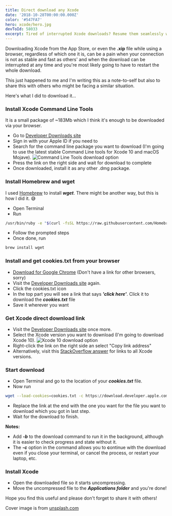 ```yaml
---
title: Direct download any Xcode
date: '2018-10-28T00:00:00.000Z'
color: '#547FA7'
hero: xcode/hero.jpg
devToId: 58033
excerpt: Tired of interrupted Xcode downloads? Resume them seamlessly with a quick trick
---
```


Downloading Xcode from the App Store, or even the **.xip** file while using a browser, regardless of which one it is, can be a pain when your connection is not as stable and fast as others' and when the download can be interrupted at any time and you're most likely going to have to restart the whole download.

This just happened to me and I'm writing this as a note-to-self but also to share this with others who might be facing a similar situation.

Here's what I did to download it…

### Install Xcode Command Line Tools

It is a small package of ~183Mb which I think it's enough to be downloaded via your browser.

- Go to [Developer Downloads site](https://developer.apple.com/download/more/)
- Sign in with your Apple ID if you need to
- Search for the command line package you want to download (I'm going to use the latest stable Command Line tools for Xcode 10 and macOS Mojave).
  ![Command Line Tools download option](/static/images/blog/xcode/xcode-1.png)
- Press the link on the right side and wait for download to complete
- Once downloaded, install it as any other .dmg package.

### Install Homebrew and wget

I used [Homebrew](https://brew.sh/) to install **_wget_**. There might be another way, but this is how I did it. 😅

- Open Terminal
- Run

```bash
/usr/bin/ruby -e "$(curl -fsSL https://raw.githubusercontent.com/Homebrew/install/master/install)"
```

- Follow the prompted steps
- Once done, run

```bash
brew install wget
```

### Install and get cookies.txt from your browser

- [Download for Google Chrome](https://chrome.google.com/webstore/detail/cookiestxt/njabckikapfpffapmjgojcnbfjonfjfg) (Don't have a link for other browsers, sorry)
- Visit the [Developer Downloads site](https://developer.apple.com/download/more/) again.
- Click the cookies.txt icon
- In the top part you will see a link that says **_'click here'_**. Click it to download the **_cookies.txt_** file
- Save it wherever you want

### Get Xcode direct download link

- Visit the [Developer Downloads site](https://developer.apple.com/download/more/) once more.
- Select the Xcode version you want to download (I'm going to download Xcode 10).
  ![Xcode 10 download option](/static/images/blog/xcode/xcode-2.png)
- Right-click the link on the right side an select "Copy link address"
- Alternatively, visit this [StackOverflow answer](https://stackoverflow.com/a/10335943) for links to all Xcode versions.

### Start download

- Open Terminal and go to the location of your **_cookies.txt_** file.
- Now run

```bash
wget --load-cookies=cookies.txt -c https://download.developer.apple.com/Developer_Tools/Xcode_10/Xcode_10.xip
```

- Replace the link at the end with the one you want for the file you want to download which you got in last step.
- Wait for the download to finish.

**Notes:**

- Add **_-b_** to the download command to run it in the background, although it is easier to check progress and state without it.
- The **_-c_** option in the command allows you to **c**ontinue with the download even if you close your terminal, or cancel the process, or restart your laptop, etc.

### Install Xcode

- Open the downloaded file so it starts uncompressing.
- Move the uncompressed file to the **_Applications folder_** and you're done!

Hope you find this useful and please don't forget to share it with others!

Cover image is from [unsplash.com](https://unsplash.com/photos/xNKy-Cu20d4)
